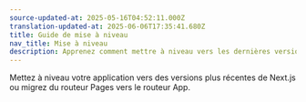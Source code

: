 ```yaml
---
source-updated-at: 2025-05-16T04:52:11.000Z
translation-updated-at: 2025-06-06T17:35:41.680Z
title: Guide de mise à niveau
nav_title: Mise à niveau
description: Apprenez comment mettre à niveau vers les dernières versions de Next.js.
---
```


Mettez à niveau votre application vers des versions plus récentes de Next.js ou migrez du routeur Pages vers le routeur App.